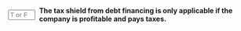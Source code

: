 ::: {.question-block}

<form onsubmit="event.preventDefault(); checkAnswerBox('module8_tf_q14','F')" style="display: flex; align-items: center; gap: 8px;">
  <input type="text" id="module8_tf_q14" name="module8_tf_q14" maxlength="1" placeholder="T or F" style="width: 55px;" data-correct-answer="F" /> 
  <label for="module8_tf_q14"><strong>The tax shield from debt financing is only applicable if the company is profitable and pays taxes.</strong></label>
</form>

<div id="feedback-module8_tf_q14" class="feedback" data-status="" style="display:none;">
FALSE. The exception is when interest equals zero.
</div>

:::
